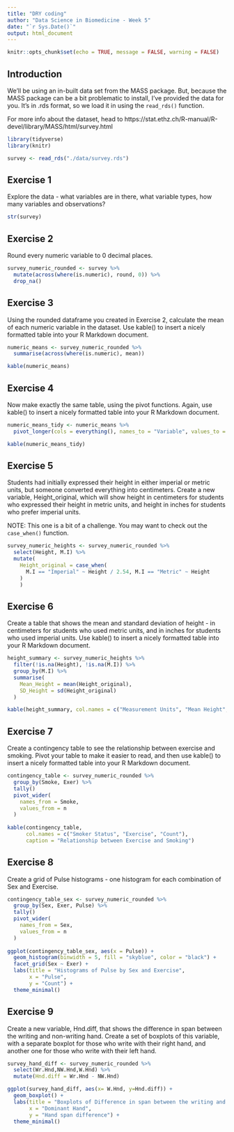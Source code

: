 ```yaml
---
title: "DRY coding"
author: "Data Science in Biomedicine - Week 5"
date: "`r Sys.Date()`"
output: html_document
---
```


```r
knitr::opts_chunk$set(echo = TRUE, message = FALSE, warning = FALSE)
```
## Introduction

We'll be using an in-built data set from the MASS package. But, because the MASS package can be a bit problematic to install, I've provided the data for you. It's in .rds format, so we load it in using the `read_rds()` function.

For more info about the dataset, head to https://stat.ethz.ch/R-manual/R-devel/library/MASS/html/survey.html

```r
library(tidyverse)
library(knitr)

survey <- read_rds("./data/survey.rds")
```

## Exercise 1
Explore the data - what variables are in there, what variable types, how many variables and observations?
```r
str(survey)
```


## Exercise 2
Round every numeric variable to 0 decimal places.

```r
survey_numeric_rounded <- survey %>%
  mutate(across(where(is.numeric), round, 0)) %>%
  drop_na()


```


## Exercise 3
Using the rounded dataframe you created in Exercise 2, calculate the mean of each numeric variable in the dataset. Use kable() to insert a nicely formatted table into your R Markdown document.

```r
numeric_means <- survey_numeric_rounded %>%
  summarise(across(where(is.numeric), mean))

kable(numeric_means)

```


## Exercise 4
Now make exactly the same table, using the pivot functions. Again, use kable() to insert a nicely formatted table into your R Markdown document.
```r
numeric_means_tidy <- numeric_means %>%
  pivot_longer(cols = everything(), names_to = "Variable", values_to = "Mean")

kable(numeric_means_tidy)

```

## Exercise 5
Students had initially expressed their height in either imperial or metric units, but someone converted everything into centimeters. Create a new variable, Height_original, which will show height in centimeters for students who expressed their height in metric units, and height in inches for students who prefer imperial units. 

NOTE: This one is a bit of a challenge. You may want to check out the `case_when()` function.

```r
survey_numeric_heights <- survey_numeric_rounded %>%
  select(Height, M.I) %>%
  mutate(
    Height_original = case_when(
      M.I == "Imperial" ~ Height / 2.54, M.I == "Metric" ~ Height
    )
    )
```


## Exercise 6
Create a table that shows the mean and standard deviation of height - in centimeters for students who used metric units, and in inches for students who used imperial units. Use kable() to insert a nicely formatted table into your R Markdown document.

```r
height_summary <- survey_numeric_heights %>%
  filter(!is.na(Height), !is.na(M.I)) %>%
  group_by(M.I) %>%
  summarise(
    Mean_Height = mean(Height_original),
    SD_Height = sd(Height_original)
  )

kable(height_summary, col.names = c("Measurement Units", "Mean Height", "Standard Deviation"))
```


## Exercise 7
Create a contingency table to see the relationship between exercise and smoking. Pivot your table to make it easier to read, and then use kable() to insert a nicely formatted table into your R Markdown document.

```r
contingency_table <- survey_numeric_rounded %>%
  group_by(Smoke, Exer) %>%
  tally()
  pivot_wider(
    names_from = Smoke,
    values_from = n
  )
  
kable(contingency_table, 
      col.names = c("Smoker Status", "Exercise", "Count"),
      caption = "Relationship between Exercise and Smoking")
```


## Exercise 8
Create a grid of Pulse histograms - one histogram for each combination of Sex and Exercise.

```r
contingency_table_sex <- survey_numeric_rounded %>%
  group_by(Sex, Exer, Pulse) %>%
  tally()
  pivot_wider(
    names_from = Sex,
    values_from = n
  )
  
ggplot(contingency_table_sex, aes(x = Pulse)) +
  geom_histogram(binwidth = 5, fill = "skyblue", color = "black") +
  facet_grid(Sex ~ Exer) +
  labs(title = "Histograms of Pulse by Sex and Exercise",
       x = "Pulse",
       y = "Count") +
  theme_minimal()

```


## Exercise 9
Create a new variable, Hnd.diff, that shows the difference in span between the writing and non-writing hand. Create a set of boxplots of this variable, with a separate boxplot for those who write with their right hand, and another one for those who write with their left hand.

```r
survey_hand_diff <- survey_numeric_rounded %>% 
  select(Wr.Hnd,NW.Hnd,W.Hnd) %>%
  mutate(Hnd.diff = Wr.Hnd - NW.Hnd)

ggplot(survey_hand_diff, aes(x= W.Hnd, y=Hnd.diff)) +
  geom_boxplot() +
  labs(title = "Boxplots of Difference in span between the writing and non-writing hand ",
       x = "Dominant Hand",
       y = "Hand span difference") +
  theme_minimal()


```

